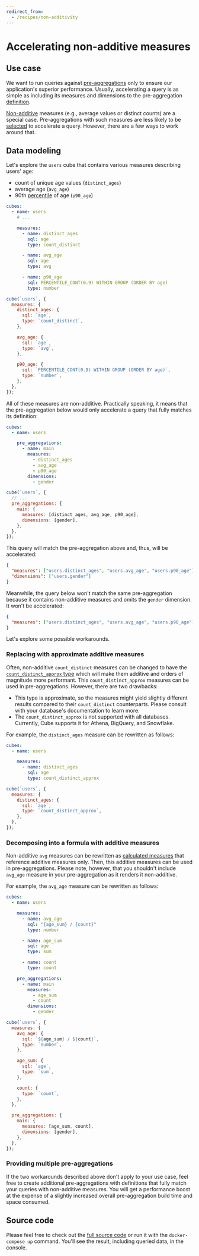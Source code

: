 ```yaml
---
redirect_from:
  - /recipes/non-additivity
---
```


# Accelerating non-additive measures

## Use case

We want to run queries against
[pre-aggregations](/product/caching#pre-aggregations) only to ensure our
application's superior performance. Usually, accelerating a query is as simple
as including its measures and dimensions to the pre-aggregation
[definition](/reference/data-model/pre-aggregations#measures).

[Non-additive](/product/caching/getting-started-pre-aggregations#ensuring-pre-aggregations-are-targeted-by-queries-non-additivity)
measures (e.g., average values or distinct counts) are a special case.
Pre-aggregations with such measures are less likely to be
[selected](/product/caching/getting-started-pre-aggregations#ensuring-pre-aggregations-are-targeted-by-queries-selecting-the-pre-aggregation)
to accelerate a query. However, there are a few ways to work around that.

## Data modeling

Let's explore the `users` cube that contains various measures describing users'
age:

- count of unique age values (`distinct_ages`)
- average age (`avg_age`)
- 90th [percentile](/guides/recipes/data-modeling/percentiles) of age
  (`p90_age`)

<CodeTabs>

```yaml
cubes:
  - name: users
    # ...

    measures:
      - name: distinct_ages
        sql: age
        type: count_distinct

      - name: avg_age
        sql: age
        type: avg

      - name: p90_age
        sql: PERCENTILE_CONT(0.9) WITHIN GROUP (ORDER BY age)
        type: number
```

```javascript
cube(`users`, {
  measures: {
    distinct_ages: {
      sql: `age`,
      type: `count_distinct`,
    },

    avg_age: {
      sql: `age`,
      type: `avg`,
    },

    p90_age: {
      sql: `PERCENTILE_CONT(0.9) WITHIN GROUP (ORDER BY age)`,
      type: `number`,
    },
  },
});
```

</CodeTabs>

All of these measures are non-additive. Practically speaking, it means that the
pre-aggregation below would only accelerate a query that fully matches its
definition:

<CodeTabs>

```yaml
cubes:
  - name: users

    pre_aggregations:
      - name: main
        measures:
          - distinct_ages
          - avg_age
          - p90_age
        dimensions:
          - gender
```

```javascript
cube(`users`, {
  // ...
  pre_aggregations: {
    main: {
      measures: [distinct_ages, avg_age, p90_age],
      dimensions: [gender],
    },
  },
});
```

</CodeTabs>

This query will match the pre-aggregation above and, thus, will be accelerated:

```json
{
  "measures": ["users.distinct_ages", "users.avg_age", "users.p90_age"],
  "dimensions": ["users.gender"]
}
```

Meanwhile, the query below won't match the same pre-aggregation because it
contains non-additive measures and omits the `gender` dimension. It won't be
accelerated:

```json
{
  "measures": ["users.distinct_ages", "users.avg_age", "users.p90_age"]
}
```

Let's explore some possible workarounds.

### Replacing with approximate additive measures

Often, non-additive `count_distinct` measures can be changed to have the
[`count_distinct_approx` type](/reference/data-model/types-and-formats#count_distinct_approx)
which will make them additive and orders of magnitude more performant. This
`count_distinct_approx` measures can be used in pre-aggregations. However, there
are two drawbacks:

- This type is approximate, so the measures might yield slightly different
  results compared to their `count_distinct` counterparts. Please consult with
  your database's documentation to learn more.
- The `count_distinct_approx` is not supported with all databases. Currently,
  Cube supports it for Athena, BigQuery, and Snowflake.

For example, the `distinct_ages` measure can be rewritten as follows:

<CodeTabs>

```yaml
cubes:
  - name: users

    measures:
      - name: distinct_ages
        sql: age
        type: count_distinct_approx
```

```javascript
cube(`users`, {
  measures: {
    distinct_ages: {
      sql: `age`,
      type: `count_distinct_approx`,
    },
  },
});
```

</CodeTabs>

### Decomposing into a formula with additive measures

Non-additive `avg` measures can be rewritten as
[calculated measures](/reference/data-model/measures#calculated-measures)
that reference additive measures only. Then, this additive measures can be used
in pre-aggregations. Please note, however, that you shouldn't include `avg_age`
measure in your pre-aggregation as it renders it non-additive.

For example, the `avg_age` measure can be rewritten as follows:

<CodeTabs>

```yaml
cubes:
  - name: users

    measures:
      - name: avg_age
        sql: "{age_sum} / {count}"
        type: number

      - name: age_sum
        sql: age
        type: sum

      - name: count
        type: count

    pre_aggregations:
      - name: main
        measures:
          - age_sum
          - count
        dimensions:
          - gender
```

```javascript
cube(`users`, {
  measures: {
    avg_age: {
      sql: `${age_sum} / ${count}`,
      type: `number`,
    },

    age_sum: {
      sql: `age`,
      type: `sum`,
    },

    count: {
      type: `count`,
    },
  },

  pre_aggregations: {
    main: {
      measures: [age_sum, count],
      dimensions: [gender],
    },
  },
});
```

</CodeTabs>

### Providing multiple pre-aggregations

If the two workarounds described above don't apply to your use case, feel free
to create additional pre-aggregations with definitions that fully match your
queries with non-additive measures. You will get a performance boost at the
expense of a slightly increased overall pre-aggregation build time and space
consumed.

## Source code

Please feel free to check out the
[full source code](https://github.com/cube-js/cube/tree/master/examples/recipes/non-additivity)
or run it with the `docker-compose up` command. You'll see the result, including
queried data, in the console.
